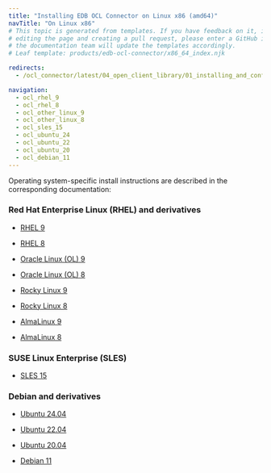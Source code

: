 ```yaml
---
title: "Installing EDB OCL Connector on Linux x86 (amd64)"
navTitle: "On Linux x86"
# This topic is generated from templates. If you have feedback on it, instead of
# editing the page and creating a pull request, please enter a GitHub issue and
# the documentation team will update the templates accordingly.
# Leaf template: products/edb-ocl-connector/x86_64_index.njk

redirects:
  - /ocl_connector/latest/04_open_client_library/01_installing_and_configuring_the_ocl_connector/install_on_linux_using_edb_repo/x86_amd64/

navigation:
  - ocl_rhel_9
  - ocl_rhel_8
  - ocl_other_linux_9
  - ocl_other_linux_8
  - ocl_sles_15
  - ocl_ubuntu_24
  - ocl_ubuntu_22
  - ocl_ubuntu_20
  - ocl_debian_11
---
```


Operating system-specific install instructions are described in the corresponding documentation:

### Red Hat Enterprise Linux (RHEL) and derivatives

- [RHEL 9](ocl_rhel_9)

- [RHEL 8](ocl_rhel_8)

- [Oracle Linux (OL) 9](ocl_rhel_9)

- [Oracle Linux (OL) 8](ocl_rhel_8)

- [Rocky Linux 9](ocl_other_linux_9)

- [Rocky Linux 8](ocl_other_linux_8)

- [AlmaLinux 9](ocl_other_linux_9)

- [AlmaLinux 8](ocl_other_linux_8)

### SUSE Linux Enterprise (SLES)

- [SLES 15](ocl_sles_15)

### Debian and derivatives

- [Ubuntu 24.04](ocl_ubuntu_24)

- [Ubuntu 22.04](ocl_ubuntu_22)

- [Ubuntu 20.04](ocl_ubuntu_20)

- [Debian 11](ocl_debian_11)

